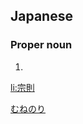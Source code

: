 ==Japanese==
{{ja-kanjitab|宗|則}}

===Proper noun===
{{ja-pos|proper|むねのり}}

# {{given name|male|lang=ja}}

[[Category:Japanese male given names|むねのり]]

[[li:宗則]]